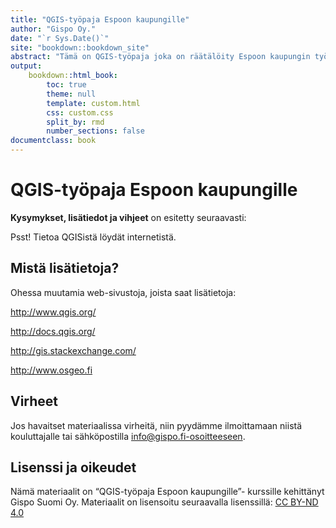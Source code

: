 ```yaml
---
title: "QGIS-työpaja Espoon kaupungille"
author: "Gispo Oy."
date: "`r Sys.Date()`"
site: "bookdown::bookdown_site"
abstract: "Tämä on QGIS-työpaja joka on räätälöity Espoon kaupungin työntekijöille"
output:
    bookdown::html_book:
        toc: true
        theme: null
        template: custom.html
        css: custom.css
        split_by: rmd
        number_sections: false
documentclass: book
---
```


<!-- Harjoitukset -->

# QGIS-työpaja Espoon kaupungille


**Kysymykset, lisätiedot ja vihjeet** on esitetty seuraavasti:

::: hint-box
Psst! Tietoa QGISistä löydät internetistä.
:::

## Mistä lisätietoja?

Ohessa muutamia web-sivustoja, joista saat lisätietoja:

::: note-box
<http://www.qgis.org/>
:::

::: note-box
<http://docs.qgis.org/>
:::

::: note-box
<http://gis.stackexchange.com/>
:::

::: note-box
<http://www.osgeo.fi>
:::

## Virheet

Jos havaitset materiaalissa virheitä, niin pyydämme ilmoittamaan niistä kouluttajalle tai sähköpostilla [info\@gispo.fi-osoitteeseen](mailto:info@gispo.fi-osoitteeseen){.email}.

## Lisenssi ja oikeudet

Nämä materiaalit on "QGIS-työpaja Espoon kaupungille"- kurssille kehittänyt Gispo Suomi Oy. Materiaalit on lisensoitu seuraavalla lisenssillä: [CC BY-ND 4.0](https://creativecommons.org/licenses/by-nd/4.0/)
